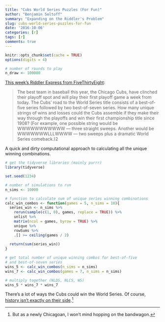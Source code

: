 ```yaml
---
title: "Cubs World Series Puzzles (For Fun)"
author: "Benjamin Soltoff"
summary: "Expanding on the Riddler's Problem"
slug: cubs-world-series-puzzles-for-fun
date: '2016-10-06'
categories: [r]
tags: [r]
comments: true
---
```


```r
knitr::opts_chunk$set(cache = TRUE)
options(digits = 4)
```

```r
# number of rounds to play
n_draw <- 100000
```

[This week's Riddler Express from FiveThirtyEight](http://fivethirtyeight.com/features/cubs-world-series-puzzles-for-fun-and-profit/):

> The best team in baseball this year, the Chicago Cubs, have clinched their playoff spot and will play their first playoff game a week from today. The Cubs’ road to the World Series title consists of a best-of-five series followed by two best-of-seven series. How many unique strings of wins and losses could the Cubs assemble if they make their way through the playoffs and win their first championship title since 1908? (For example, one possible string would be WWWWWWWWWWW — three straight sweeps. Another would be WWWWWWWLLLWWWW — two sweeps plus a dramatic World Series comeback.)2

A quick and dirty computational approach to calculating all the unique winning combinations.

```r
# get the tidyverse libraries (mainly purrr)
library(tidyverse)

set.seed(1234)

# number of simulations to run
n_sims <- 10000

# function to calculate sum of unique series winning combinations
calc_win_combos <- function(games = 5, n_sims = 10){
  series_win <- n_sims %>%
    rerun(sample(c(1, 0), games, replace = TRUE)) %>%
    unlist %>%
    matrix(ncol = games, byrow = TRUE) %>%
    unique %>%
    rowSums %>%
    .[] >= ceiling(games / 2)
  
  return(sum(series_win))
}

# get total number of unique winning combos for best-of-five
# and best-of-seven series
wins_5 <- calc_win_combos(n_sims = n_sims)
wins_7 <- calc_win_combos(games = 7, n_sims = n_sims)

# multiply together (NLDS, NLCS, WS)
wins_5 * wins_7 * wins_7
```

There's a lot of ways the Cubs could win the World Series. Of course, [history isn't exactly on their side](https://en.wikipedia.org/wiki/Curse_of_the_Billy_Goat).[^1]

[^1]: But as a newly Chicagoan, I won't mind hopping on the bandwagon.


